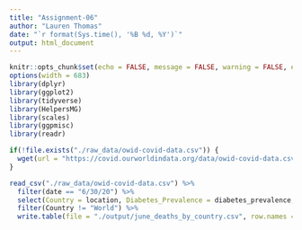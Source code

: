 ```yaml
---
title: "Assignment-06"
author: "Lauren Thomas"
date: "`r format(Sys.time(), '%B %d, %Y')`"
output: html_document
---
```


```r
knitr::opts_chunk$set(echo = FALSE, message = FALSE, warning = FALSE, error = FALSE)
options(width = 683)
library(dplyr)
library(ggplot2)
library(tidyverse)
library(HelpersMG)
library(scales)
library(ggpmisc)
library(readr)

```


```r

if(!file.exists("./raw_data/owid-covid-data.csv")) {
  wget(url = "https://covid.ourworldindata.org/data/owid-covid-data.csv", destfile = "./raw_data/owid-covid-data.csv")
}

```

```r

read_csv("./raw_data/owid-covid-data.csv") %>%
  filter(date == "6/30/20") %>%
  select(Country = location, Diabetes_Prevalence = diabetes_prevalence, Over_70 = aged_70_older, Total_Deaths = total_deaths, Per_Million_Total_Deaths = total_deaths_per_million) %>%
  filter(Country != "World") %>%
  write.table(file = "./output/june_deaths_by_country.csv", row.names = FALSE, sep = ",")

```
